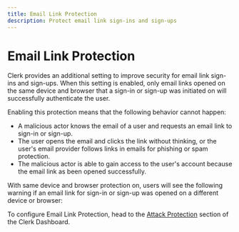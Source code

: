 ```yaml
---
title: Email Link Protection
description: Protect email link sign-ins and sign-ups
---
```


# Email Link Protection

Clerk provides an additional setting to improve security for email link sign-ins and sign-ups. When this setting is enabled, only email links opened on the same device and browser that a sign-in or sign-up was initiated on will successfully authenticate the user.

Enabling this protection means that the following behavior cannot happen:

* A malicious actor knows the email of a user and requests an email link to sign-in or sign-up.
* The user opens the email and clicks the link without thinking, or the user's email provider follows links in emails for phishing or spam protection.
* The malicious actor is able to gain access to the user's account because the email link as been opened successfully.

With same device and browser protection on, users will see the following warning if an email link for sign-in or sign-up was opened on a different device or browser:

<Images
width={1512}
height={914}
src="/docs/images/security/email-link_require-same-client.webp"
alt="Error message displayed if email link is opened in a different device or browser if email link same device/browser protection is enabled"
/>

To configure Email Link Protection, head to the [Attack Protection](https://dashboard.clerk.com/last-active?path=user-authentication/attack-protection) section of the Clerk Dashboard.
